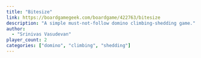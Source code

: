 ```yaml
---
title: "Bitesize"
link: https://boardgamegeek.com/boardgame/422763/bitesize
description: "A simple must-not-follow domino climbing-shedding game."
author: 
  - "Srinivas Vasudevan"
player_count: 2
categories: ["domino", "climbing", "shedding"]
---
```

